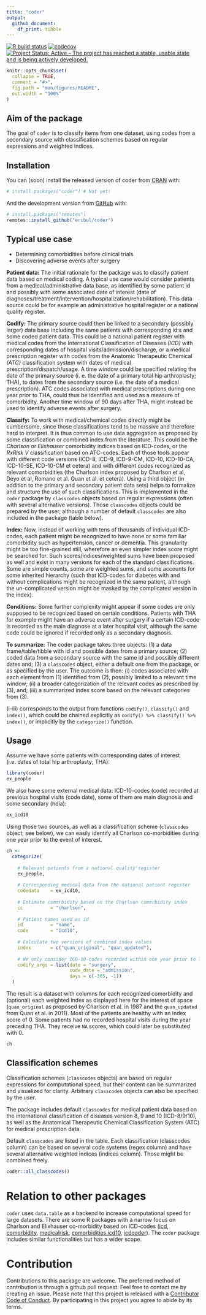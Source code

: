 ```yaml
---
title: "coder"
output: 
  github_document:
    df_print: tibble
---
```


[![R build status](https://github.com/eribul/coder/workflows/R-CMD-check/badge.svg)](https://github.com/eribul/coder/actions)
[![codecov](https://codecov.io/gh/eribul/coder/branch/master/graph/badge.svg)](https://codecov.io/gh/eribul/coder)
[![Project Status: Active – The project has reached a stable, usable state and is being actively developed.](https://www.repostatus.org/badges/latest/active.svg)](https://www.repostatus.org/#active)


<!-- README.md is generated from README.Rmd. Please edit that file --> 

```r
knitr::opts_chunk$set(
  collapse = TRUE,
  comment = "#>",
  fig.path = "man/figures/README",
  out.width = "100%"
)
```

## Aim of the package

The goal of `coder` is to classify items from one dataset, using codes from a secondary source with classification schemes based on regular expressions and weighted indices. 


## Installation 

You can (soon) install the released version of coder from [CRAN](https://CRAN.R-project.org) with:

``` r
# install.packages("coder") # Not yet!
```

And the development version from [GitHub](https://github.com/) with:

``` r
# install.packages("remotes")
remotes::install_github("eribul/coder")
```


## Typical use case

- Determining comorbidities before clinical trials
- Discovering adverse events after surgery

**Patient data:** The initial rationale for the package was to classify patient data based on medical coding. A typical use case would consider patients from a medical/administrative data base, as identified by some patient id and possibly with some associated date of interest (date of diagnoses/treatment/intervention/hospitalization/rehabilitation). This data source could be for example an administrative hospital register or a national quality register. 

**Codify:** The primary source could then be linked to a secondary (possibly larger) data base including the same patients with corresponding id:s and some coded patient data. This could be a national patient register with medical codes from the International Classification of Diseases _(ICD)_ with corresponding dates of hospital visits/admission/discharge, or a medical prescription register with codes from the Anatomic Therapeutic Chemical _(ATC)_ classification system with dates of medical prescription/dispatch/usage. A time window could be specified relating the date of the primary source (i. e. the date of a primary total hip arthroplasty; THA), to dates from the secondary source (i.e. the date of a medical prescription). ATC codes associated with medical prescriptions during one year prior to THA, could thus be identified and used as a measure of comorbidity. Another time window of 90 days after THA, might instead be used to identify adverse events after surgery. 

**Classify:** To work with medical/chemical codes directly might be cumbersome, since those classifications tend to be massive and therefore hard to interpret. It is thus common to use data aggregation as proposed by some classification or combined index from the literature. This could be the _Charlson_ or _Elixhauser_ comorbidity indices based on ICD-codes, or the _RxRisk V_ classification based on ATC-codes. Each of those tools appear with different code versions (ICD-8, ICD-9, ICD-9-CM, ICD-10, ICD-10-CA, ICD-10-SE, ICD-10-CM et cetera) and with different codes recognized as relevant comorbidities (the Charlson index proposed by Charlson et al, Deyo et al, Romano et al. Quan et al. et cetera). Using a third object (in addition to the primary and secondary patient data sets) helps to formalize and structure the use of such classifications. This is implemented in the `coder` package by `classcodes` objects based on regular expressions (often with several alternative versions). Those `classcodes` objects could be prepared by the user, although a number of default `classcodes` are also included in the package (table below).

**Index:** Now, instead of working with tens of thousands of individual ICD-codes, each patient might be recognized to have none or some familiar comorbidity such as hypertension, cancer or dementia. This granularity might be too fine-grained still, wherefore an even simpler index score might be searched for. Such scores/indices/weighted sums have been proposed as well and exist in many versions for each of the standard classifications. Some are simple counts, some are weighted sums, and some accounts for some inherited hierarchy (such that ICD-codes for diabetes with and without complications might be recognized in the same patient, although the un-complicated version might be masked by the complicated version in the index).

**Conditions:** Some further complexity might appear if some codes are only supposed to be recognized based on certain conditions. Patients with THA for example might have an adverse event after surgery if a certain ICD-code is recorded as the main diagnose at a later hospital visit, although the same code could be ignored if recorded only as a secondary diagnosis.

**To summarize:** The coder package takes three objects: (1) a data frame/table/tibble with id and possible dates from a primary source; (2) coded data from a secondary source with the same id and possibly different dates and; (3) a `classcodes` object, either a default one from the package, or as specified by the user. The outcome is then: (i) codes associated with each element from (1) identified from (2), possibly limited to a relevant time window; (ii) a broader categorization of the relevant codes as prescribed by (3), and; (iii) a summarized index score based on the relevant categories from (3). 

(i-iii) corresponds to the output from functions `codify()`, `classify()` and `index()`, which could be chained explicitly as `codify() %>% classify() %>% index()`, or implicitly by the `categorize()` function. 


## Usage

Assume we have some patients with corresponding dates of interest (i.e. dates of  total hip arthroplasty; THA):
```r
library(coder)
ex_people
```
We also have some external medical data: ICD-10-codes (code) recorded at previous hospital visits (code date), some of them are main diagnosis and some secondary (hdia):

```r
ex_icd10
```

Using those two sources, as well as a classification scheme (`classcodes` object; see below), we can easily identify all Charlson co-morbidities during one year prior to the event of interest. 

```r
ch <- 
  categorize(
    
    # Relevant patients from a national quality register
    ex_people, 
    
    # Corresponding medical data from the national patient register
    codedata    = ex_icd10, 
    
    # Estimate comorbidity based on the Charlson comorbidity index
    cc          = "charlson",
    
    # Patient names used as id
    id          = "name",
    code        = "icd10",
    
    # Calculate two versions of combined index values
    index       = c("quan_original", "quan_updated"),
    
    # We only consider ICD-10-codes recorded within one year prior to THA
    codify_args = list(date = "surgery", 
                       code_date = "admission", 
                       days = c(-365, -1))
  )
```

The result is a dataset with columns for each recognized comorbidity and (optional) each weighted index as displayed here for the interest of space (`quan_original` as proposed by Charlson et al. in 1987 and the `quan_updated` from Quan et al. in 2011). Most of the patients are healthy with an index score of 0. Some patients had no recorded hospital visits during the year preceding THA. They receive `NA` scores, which could later be substituted with 0. 

```r
ch
```



## Classification schemes

Classification schemes (`classcodes` objects) are based on regular expressions for computational speed, but their content can be summarized and visualized for clarity.  Arbitrary `classcodes` objects can also be specified by the user. 

The package includes default `classcodes` for medical patient data based on the international classification of diseases version 8, 9 and 10 (ICD-8/9/10), as well as the Anatomical Therapeutic Chemical Classification System (ATC) for medical prescription data.

Default `classcades` are listed in the table. Each classification (classcodes column) can be based on several code systems (regex column) and have several alternative weighted indices (indices column). Those might be combined freely. 

```r
coder::all_classcodes()
```

# Relation to other packages

`coder` uses `data.table` as a backend to increase computational speed for large datasets. There are some R packages with a narrow focus on Charlson and Elixhauser co-morbidity based on ICD-codes ([icd ](https://CRAN.R-project.org/package=icd), [comorbidity](https://CRAN.R-project.org/package=comorbidity), [medicalrisk ](https://CRAN.R-project.org/package=medicalrisk), [comorbidities.icd10 ](https://github.com/gforge/comorbidities.icd10), [icdcoder](https://github.com/wtcooper/icdcoder)). The `coder` package includes similar functionalities but has a wider scope. 


# Contribution

Contributions to this package are welcome. The preferred method of contribution is through a github pull request. Feel free to contact me by creating an issue. Please note that this project is released with a [Contributor Code of Conduct](CODE_OF_CONDUCT.md).
By participating in this project you agree to abide by its terms.
